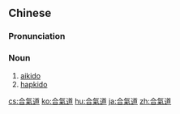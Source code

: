 {{also|合气道}}
==Chinese==
{{zh-forms|s=合气道}}

===Pronunciation===
{{zh-pron
|m=héqìdào
|cat=n
}}

===Noun===
{{zh-noun}}

# [[aikido]]
# [[hapkido]]

[[cs:合氣道]]
[[ko:合氣道]]
[[hu:合氣道]]
[[ja:合氣道]]
[[zh:合氣道]]
